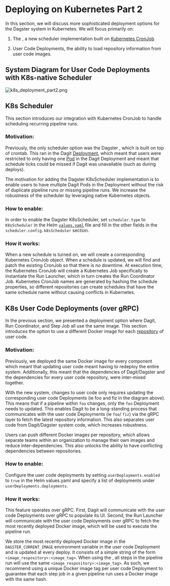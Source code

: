 
<DynamicMetaTags
  title="Deploying on Kubernetes Part 2 | Dagster"
  description="Dagster provides several sophisticated Kubernetesis deployment options."
/>

# Deploying on Kubernetes Part 2

In this section, we will discuss more sophisticated deployment options for the Dagster system in
Kubernetes. We will focus primarily on:

1. The <PyObject module="dagster_k8s" object="K8sScheduler" />, a new scheduler implementation
   built on [Kubernetes CronJob](https://kubernetes.io/docs/concepts/workloads/controllers/cron-jobs/)

2. User Code Deployments, the ability to load repository information from user code images.

## System Diagram for User Code Deployments with K8s-native Scheduler

<!-- https://excalidraw.com/#json=5741885649846272,DNK-soPQM7CA8G7gdCmZpg -->

![k8s_deployment_part2.png](/assets/images/deploying/k8s_deployment_part2.png)

## K8s Scheduler

This section introduces our integration with Kubernetes CronJob to handle scheduling recurring
pipeline runs.

### Motivation:

Previously, the only scheduler option was the Dagster <PyObject
module="dagster_cron.cron_scheduler" object="SystemCronScheduler" />, which is built on top of
crontab. This ran in the Dagit [Deployment](https://kubernetes.io/docs/concepts/workloads/controllers/deployment/),
which meant that users were restricted to only having one [Pod](https://kubernetes.io/docs/concepts/workloads/pods/)
in the Dagit Deployment and meant that schedule ticks could be missed if Dagit was unavailable (such as
during deploys).

The motivation for adding the Dagster K8sScheduler implementation is to enable users to have
multiple Dagit Pods in the Deployment without the risk of duplicate pipeline runs or missing pipeline runs.
We increase the robustness of the scheduler by leveraging native Kubernetes objects.

### How to enable:

In order to enable the Dagster K8sScheduler, set `scheduler.type` to `K8sScheduler` in the Helm
[`values.yaml`](https://github.com/dagster-io/dagster/blob/master/helm/dagster/values.yaml)
file and fill in the other fields in the `scheduler.config.k8sScheduler` section.

### How it works:

When a new schedule is turned on, we will create a corresponding Kubernetes CronJob object. When a
schedule is updated, we will find and patch the existing CronJob so that there is no downtime. At
execution time, the Kubernetes CronJob will create a Kubernetes Job specifically to instantiate
the Run Launcher, which in turn creates the Run Coordinator Job. Kubernetes CronJob names are generated by
hashing the schedule properties, so different repositories can create schedules that have the same
schedule name without causing conflicts in Kubernetes.

## K8s User Code Deployments (over gRPC)

In the previous section, we presented a deployment option where Dagit, Run Coordinator, and
Step Job all use the same image. This section introduces the option to use a different Docker
image for each [repository](https://docs.dagster.io/overview/repositories-workspaces/repositories#main) of user code.

### Motivation:

Previously, we deployed the same Docker image for every component which meant that updating user code
meant having to redeploy the entire system. Additionally, this meant that the dependencies of
Dagit/Dagster and the dependencies for every user code repository, were inter-mixed together.

With the new system, changes to user code only requires updating the corresponding user code Deployments
(ie foo and fiz in the diagram above). This means that if a pipeline within `foo` changes, only the
`foo` Deployment needs to updated. This enables Dagit to be a long-standing process that
communicates with the user code Deployments (ie `foo`/ `fiz`) via the gRPC layer to fetch the latest
repository information. This also separates user code from Dagit/Dagster system code, which
increases robustness.

Users can push different Docker images per repository, which allows separate teams within an
organization to manage their own images and reduce inter-dependencies. This also unlocks the ability to
have conflicting dependencies between repositories.

### How to enable:

Configure the user code deployments by setting `userDeployments.enabled` to `true` in the Helm
values.yaml and specify a list of deployments under `userDeployments.deployments`.

### How it works:

This feature operates over gRPC. First, Dagit will communicate with the user code Deployments over
gRPC to populate its UI. Second, the Run Launcher will communicate with the user code Deployments
over gRPC to fetch the most recently deployed Docker image, which will be used to execute the pipeline run.

We store the most recently deployed Docker image in the `DAGSTER_CURRENT_IMAGE` environment variable in
the user code Deployment and is updated at every deploy. It consists of a simple string of the form
`<image_respository>:<image_tag>`. When using the <PyObject module="dagster_celery_k8s" object="CeleryK8sRunLauncher" />,
all steps in the pipeline run will use the same `<image_respository>:<image_tag>`. As such, we
recommend using a unique Docker image tag per user code Deployment to guarantee that each step job in
a given pipeline run uses a Docker image with the same hash.
